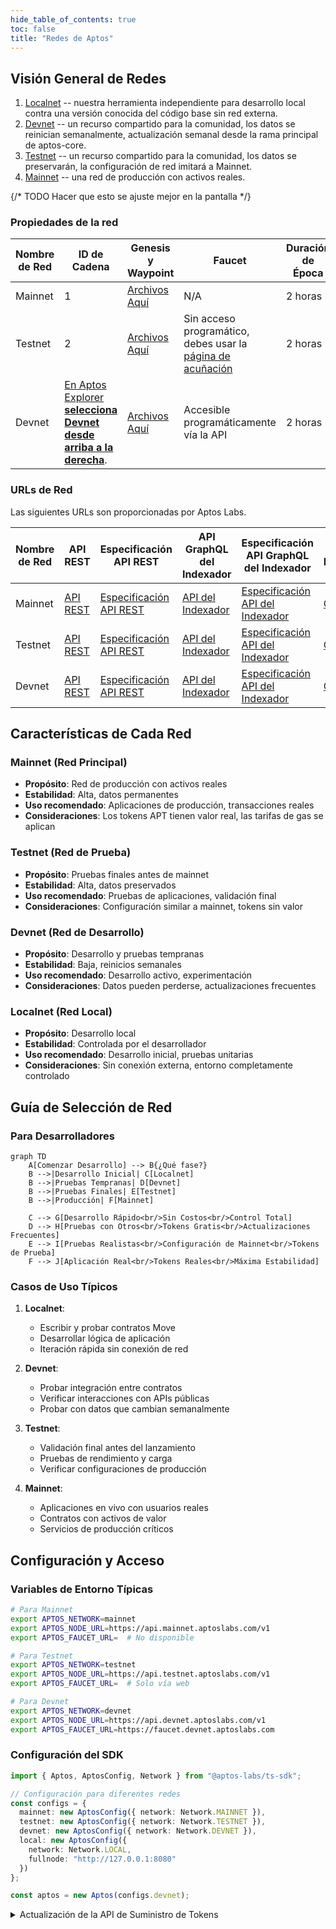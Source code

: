 ```yaml
---
hide_table_of_contents: true
toc: false
title: "Redes de Aptos"
---
```


## Visión General de Redes

1. [Localnet](http://127.0.0.1:8080) -- nuestra herramienta independiente para desarrollo local contra una versión conocida del código base sin red externa.
2. [Devnet](https://api.devnet.aptoslabs.com/v1/spec#/) -- un recurso compartido para la comunidad, los datos se reinician semanalmente, actualización semanal desde la rama principal de aptos-core.
3. [Testnet](https://api.testnet.aptoslabs.com/v1/spec#/) -- un recurso compartido para la comunidad, los datos se preservarán, la configuración de red imitará a Mainnet.
4. [Mainnet](https://api.mainnet.aptoslabs.com/v1/spec#/) -- una red de producción con activos reales.

{/* TODO Hacer que esto se ajuste mejor en la pantalla */}

### Propiedades de la red

| Nombre de Red | ID de Cadena                                                                                              | Genesis y Waypoint                                                       | Faucet                                                                | Duración de Época | Proveedor de Red                                    | Cadencia de Lanzamiento | Cadencia de Limpieza |
| ------------ | ----------------------------------------------------------------------------------------------------- | ---------------------------------------------------------------------------- | --------------------------------------------------------------------- | -------------- | --------------------------------------------------- | --------------- | ------------ |
| Mainnet      | 1                                                                                                     | [Archivos Aquí](https://github.com/aptos-labs/aptos-networks/tree/main/mainnet) | N/A                                                                   | 2 horas        | Completamente Descentralizada                                 | Mensual, varía | Nunca        |
| Testnet      | 2                                                                                                     | [Archivos Aquí](https://github.com/aptos-labs/aptos-networks/tree/main/testnet) | Sin acceso programático, debes usar la [página de acuñación](/es/network/faucet) | 2 horas        | Gestionada por Aptos Labs en nombre de Aptos Foundation | Mensual, varía | Nunca        |
| Devnet       | [En Aptos Explorer **selecciona Devnet desde arriba a la derecha**](https://explorer.aptoslabs.com/?network=Devnet). | [Archivos Aquí](https://github.com/aptos-labs/aptos-networks/tree/main/devnet)  | Accesible programáticamente vía la API                               | 2 horas        | Gestionada por Aptos Labs en nombre de Aptos Foundation | Semanal          | En actualización    |

### URLs de Red

Las siguientes URLs son proporcionadas por Aptos Labs.

| Nombre de Red | API REST                                         | Especificación API REST                                                | API GraphQL del Indexador                                         | Especificación API GraphQL del Indexador                                                                                          | GRPC del Indexador                               | Faucet                                         | API de Suministro de Tokens Actual                                |
| ------------ | ------------------------------------------------ | ------------------------------------------------------------ | ----------------------------------------------------------- | ----------------------------------------------------------------------------------------------------------------- | ------------------------------------------ | ---------------------------------------------- | ------------------------------------------------------- |
| Mainnet      | [API REST](https://api.mainnet.aptoslabs.com/v1) | [Especificación API REST](https://api.mainnet.aptoslabs.com/v1/spec#/) | [API del Indexador](https://api.mainnet.aptoslabs.com/v1/graphql) | [Especificación API del Indexador](https://cloud.hasura.io/public/graphiql?endpoint=https://api.mainnet.aptoslabs.com/v1/graphql) | [GRPC](https://grpc.mainnet.aptoslabs.com) | N/A                                            | [API](https://aptos-supply.dev.gcp.aptosdev.com/supply) |
| Testnet      | [API REST](https://api.testnet.aptoslabs.com/v1) | [Especificación API REST](https://api.testnet.aptoslabs.com/v1/spec#/) | [API del Indexador](https://api.testnet.aptoslabs.com/v1/graphql) | [Especificación API del Indexador](https://cloud.hasura.io/public/graphiql?endpoint=https://api.testnet.aptoslabs.com/v1/graphql) | [GRPC](https://grpc.testnet.aptoslabs.com) | [Acuñar](/es/network/faucet)                        | N/A                                                     |
| Devnet       | [API REST](https://api.devnet.aptoslabs.com/v1)  | [Especificación API REST](https://api.devnet.aptoslabs.com/v1/spec#/)  | [API del Indexador](https://api.devnet.aptoslabs.com/v1/graphql)  | [Especificación API del Indexador](https://cloud.hasura.io/public/graphiql?endpoint=https://api.devnet.aptoslabs.com/v1/graphql)  | [GRPC](https://grpc.devnet.aptoslabs.com)  | [Faucet](https://faucet.devnet.aptoslabs.com/) | N/A                                                     |

## Características de Cada Red

### **Mainnet (Red Principal)**

- **Propósito**: Red de producción con activos reales
- **Estabilidad**: Alta, datos permanentes
- **Uso recomendado**: Aplicaciones de producción, transacciones reales
- **Consideraciones**: Los tokens APT tienen valor real, las tarifas de gas se aplican

### **Testnet (Red de Prueba)**

- **Propósito**: Pruebas finales antes de mainnet
- **Estabilidad**: Alta, datos preservados
- **Uso recomendado**: Pruebas de aplicaciones, validación final
- **Consideraciones**: Configuración similar a mainnet, tokens sin valor

### **Devnet (Red de Desarrollo)**

- **Propósito**: Desarrollo y pruebas tempranas
- **Estabilidad**: Baja, reinicios semanales
- **Uso recomendado**: Desarrollo activo, experimentación
- **Consideraciones**: Datos pueden perderse, actualizaciones frecuentes

### **Localnet (Red Local)**

- **Propósito**: Desarrollo local
- **Estabilidad**: Controlada por el desarrollador
- **Uso recomendado**: Desarrollo inicial, pruebas unitarias
- **Consideraciones**: Sin conexión externa, entorno completamente controlado

## Guía de Selección de Red

### **Para Desarrolladores**

```mermaid
graph TD
    A[Comenzar Desarrollo] --> B{¿Qué fase?}
    B -->|Desarrollo Inicial| C[Localnet]
    B -->|Pruebas Tempranas| D[Devnet]
    B -->|Pruebas Finales| E[Testnet]
    B -->|Producción| F[Mainnet]
    
    C --> G[Desarrollo Rápido<br/>Sin Costos<br/>Control Total]
    D --> H[Pruebas con Otros<br/>Tokens Gratis<br/>Actualizaciones Frecuentes]
    E --> I[Pruebas Realistas<br/>Configuración de Mainnet<br/>Tokens de Prueba]
    F --> J[Aplicación Real<br/>Tokens Reales<br/>Máxima Estabilidad]
```

### **Casos de Uso Típicos**

1. **Localnet**:
   - Escribir y probar contratos Move
   - Desarrollar lógica de aplicación
   - Iteración rápida sin conexión de red

2. **Devnet**:
   - Probar integración entre contratos
   - Verificar interacciones con APIs públicas
   - Probar con datos que cambian semanalmente

3. **Testnet**:
   - Validación final antes del lanzamiento
   - Pruebas de rendimiento y carga
   - Verificar configuraciones de producción

4. **Mainnet**:
   - Aplicaciones en vivo con usuarios reales
   - Contratos con activos de valor
   - Servicios de producción críticos

## Configuración y Acceso

### **Variables de Entorno Típicas**

```bash
# Para Mainnet
export APTOS_NETWORK=mainnet
export APTOS_NODE_URL=https://api.mainnet.aptoslabs.com/v1
export APTOS_FAUCET_URL=  # No disponible

# Para Testnet  
export APTOS_NETWORK=testnet
export APTOS_NODE_URL=https://api.testnet.aptoslabs.com/v1
export APTOS_FAUCET_URL=  # Solo vía web

# Para Devnet
export APTOS_NETWORK=devnet
export APTOS_NODE_URL=https://api.devnet.aptoslabs.com/v1
export APTOS_FAUCET_URL=https://faucet.devnet.aptoslabs.com
```

### **Configuración del SDK**

```typescript
import { Aptos, AptosConfig, Network } from "@aptos-labs/ts-sdk";

// Configuración para diferentes redes
const configs = {
  mainnet: new AptosConfig({ network: Network.MAINNET }),
  testnet: new AptosConfig({ network: Network.TESTNET }),
  devnet: new AptosConfig({ network: Network.DEVNET }),
  local: new AptosConfig({ 
    network: Network.LOCAL,
    fullnode: "http://127.0.0.1:8080"
  })
};

const aptos = new Aptos(configs.devnet);
```

<details>
  <summary>Actualización de la API de Suministro de Tokens</summary>
  El 12 de diciembre de 2024, la Fundación Aptos actualizó su API de suministro de tokens actual. Esta versión actualizada de la API refleja con más precisión el suministro circulante actual de mainnet al actualizar el número de suministro circulante al comienzo del período mensual actual. La versión anterior de la API reportaba el suministro circulante del período mensual anterior. No ha habido cambios en el cronograma de suministro circulante de la red y el suministro circulante de la red sigue siendo consistente con la tokenómica original publicada [aquí](https://aptosfoundation.org/currents/aptos-tokenomics-overview).
</details>
